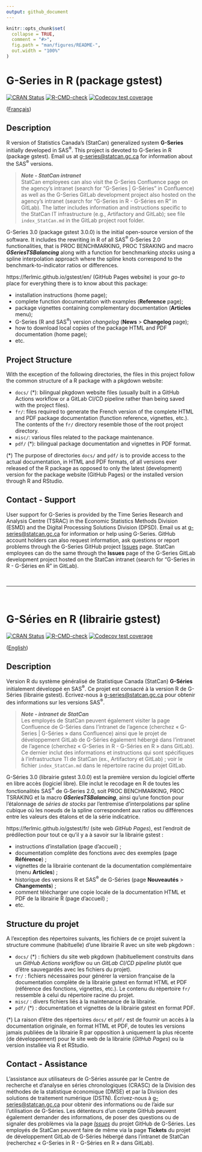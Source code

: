 ```yaml
---
output: github_document
---
```


<!-- README.md is generated from README.Rmd. Please edit that file -->

```r
knitr::opts_chunk$set(
  collapse = TRUE,
  comment = "#>",
  fig.path = "man/figures/README-",
  out.width = "100%"
)
```


# G-Series in R (package gstest)

<!-- badges: start -->

[![CRAN Status](https://www.r-pkg.org/badges/version/gstest)](https://cran.r-project.org/package=gstest)
[![R-CMD-check](https://github.com/ferlmic/gstest/actions/workflows/R-CMD-check.yaml/badge.svg)](https://github.com/ferlmic/gstest/actions/workflows/R-CMD-check.yaml)
[![Codecov test coverage](https://codecov.io/gh/ferlmic/gstest/branch/main/graph/badge.svg)](https://app.codecov.io/gh/ferlmic/gstest?branch=main)

<!-- badges: end -->

([Français](#g-s%C3%A9ries-en-r-librairie-gstest))


## Description
R version of Statistics Canada's (StatCan) generalized system **G-Series** initially developed in SAS^®^. This project is devoted to G-Series in R (package gstest). Email us at [g-series@statcan.gc.ca](mailto:g-series@statcan.gc.ca) for information about the SAS^®^ versions. 

> _**Note - StatCan intranet**_\
> StatCan employees can also visit the G-Series Confluence page on the agency's intranet (search for "G-Series | G-Séries" in Confluence) as well as the G-Series GitLab development project also hosted on the agency's intranet (search for "G-Series in R - G-Séries en R" in GitLab). The latter includes information and instructions specific to the StatCan IT infrastructure (e.g., Artifactory and GitLab); see file `index_StatCan.md` in the GitLab project root folder.

G-Series 3.0 (package gstest 3.0.0) is the initial open-source version of the software. It includes the rewriting in R of all SAS^®^ G<span>&#8209;</span>Series 2.0 functionalities, that is PROC BENCHMARKING, PROC TSRAKING and macro _**GSeriesTSBalancing**_ along with a function for benchmarking *stocks* using a spline interpolation approach where the spline knots correspond to the benchmark-to-indicator ratios or differences.

https://ferlmic.github.io/gstest/en/ (GitHub Pages website) is your *go-to* place for everything there is to know about this package:

* installation instructions (home page);
* complete function documentation with examples (**Reference** page);
* package vignettes containing complementary documentation (**Articles** menu);
* G-Series (R and SAS^®^) version *changelog* (**News** > **Changelog** page);
* how to download local copies of the package HTML and PDF documentation (home page);
* etc.


## Project Structure
With the exception of the following directories, the files in this project follow the common structure of a R package with a pkgdown website:

* `docs/` (\*): bilingual pkgdown website files (usually built in a GitHub Actions workflow or a GitLab CI/CD pipeline rather than being saved with the project files).
* `fr/`: files required to generate the French version of the complete HTML and PDF package documentation (function reference, vignettes, etc.). The contents of the `fr/` directory resemble those of the root project directory.
* `misc/`: various files related to the package maintenance.
* `pdf/` (\*): bilingual package documentation and vignettes in PDF format.

(\*) The purpose of directories `docs/` and `pdf/` is to provide access to the actual documentation, in HTML and PDF formats, of all versions ever released of the R package as opposed to only the latest (development) version for the package website (GitHub Pages) or the installed version through R and RStudio.


## Contact - Support
User support for G-Series is provided by the Time Series Research and Analysis Centre (TSRAC) in the Economic Statistics Methods Division (ESMD) and the Digital Processing Solutions Division (DPSD). Email us at [g-series@statcan.gc.ca](mailto:g-series@statcan.gc.ca) for information or help using G-Series. GitHub account holders can also request information, ask questions or report problems through the G-Series GitHub project [Issues](https://github.com/ferlmic/gstest/issues) page. StatCan employees can do the same through the **Issues** page of the G-Series GitLab development project hosted on the StatCan intranet (search for "G-Series in R - G-Séries en R" in GitLab).

<br>

***

<br>


# G-Séries en R (librairie gstest)

<!-- badges: start -->

[![CRAN Status](https://www.r-pkg.org/badges/version/gstest)](https://cran.r-project.org/package=gstest)
[![R-CMD-check](https://github.com/ferlmic/gstest/actions/workflows/R-CMD-check.yaml/badge.svg)](https://github.com/ferlmic/gstest/actions/workflows/R-CMD-check.yaml)
[![Codecov test coverage](https://codecov.io/gh/ferlmic/gstest/branch/main/graph/badge.svg)](https://app.codecov.io/gh/ferlmic/gstest?branch=main)

<!-- badges: end -->

([English](#g-series-in-r-package-gstest))


## Description
Version R du système généralisé de Statistique Canada (StatCan) **G-Séries** initialement développé en SAS^®^. Ce projet est consacré à la version R de G-Séries (librairie gstest). Écrivez-nous à [g-series@statcan.gc.ca](mailto:g-series@statcan.gc.ca) pour obtenir des informations sur les versions SAS^®^. 

> _**Note - intranet de StatCan**_\
> Les employés de StatCan peuvent également visiter la page Confluence de G-Séries dans l'intranet de l'agence (cherchez « G-Series | G-Séries » dans Confluence) ainsi que le projet de développement GitLab de G-Séries également hébergé dans l'intranet de l'agence (cherchez « G-Series in R - G-Séries en R » dans GitLab). Ce dernier inclut des informations et instructions qui sont spécifiques à l'infrastructure TI de StatCan (ex., Artifactory et GitLab) ; voir le fichier `index_StatCan.md` dans le répertoire racine du projet GitLab.

G-Séries 3.0 (librairie gstest 3.0.0) est la première version du logiciel offerte en libre accès (logiciel libre). Elle inclut le recodage en R de toutes les fonctionalités SAS^®^ de G<span>&#8209;</span>Series 2.0, soit PROC BENCHMARKING, PROC TSRAKING et la macro _**GSeriesTSBalancing**_, ainsi qu'une fonction pour l'étalonnage de *séries de stocks* par l'entremise d'interpolations par spline cubique où les noeuds de la spline correspondent aux ratios ou différences entre les valeurs des étalons et de la série indicatrice.

https://ferlmic.github.io/gstest/fr/ (site web *GitHub Pages*), est l'endroit de prédilection pour tout ce qu'il y a à savoir sur la librairie gstest :

* instructions d'installation (page d'accueil) ;
* documentation complète des fonctions avec des exemples (page **Référence**) ;
* vignettes de la librairie contenant de la documentation complémentaire (menu **Articles**) ;
* historique des versions R et SAS^®^ de G-Séries (page **Nouveautés** > **Changements**) ;
* comment télécharger une copie locale de la documentation HTML et PDF de la librairie R (page d'accueil) ;
* etc.


## Structure du projet
A l'exception des répertoires suivants, les fichiers de ce projet suivent la structure commune (habituelle) d'une librairie R avec un site web pkgdown :

* `docs/` (\*) : fichiers du site web pkgdown (habituellement construits dans un _GitHub Actions workflow_ ou un _GitLab CI/CD pipeline_ plutôt que d'être sauvegardés avec les fichiers du projet).
* `fr/` : fichiers nécessaires pour générer la version française de la documentation complète de la librairie gstest en format HTML et PDF (référence des fonctions, vignettes, etc.). Le contenu du répertoire `fr/` ressemble à celui du répertoire racine du projet.
* `misc/` : divers fichiers liés à la maintenance de la librairie.
* `pdf/` (\*) : documentation et vignettes de la librairie gstest en format PDF.

(\*) La raison d'être des répertoires `docs/` et `pdf/` est de fournir un accès à la documentation originale, en format HTML et PDF, de toutes les versions jamais publiées de la librairie R par opposition à uniquement la plus récente (de développement) pour le site web de la librairie (_GitHub Pages_) ou la version installée via R et RStudio.


## Contact - Assistance
L'assistance aux utilisateurs de G-Séries assurée par le Centre de recherche et d'analyse en séries chronologiques (CRASC) de la Division des méthodes de la statistique économique (DMSE) et par la Division des solutions de traitement numérique (DSTN). Écrivez-nous à [g-series@statcan.gc.ca](mailto:g-series@statcan.gc.ca) pour obtenir des informations ou de l'aide sur l'utilisation de G-Séries. Les détenteurs d'un compte GitHub peuvent également demander des informations, de poser des questions ou de signaler des problèmes via la page [*Issues*](https://github.com/ferlmic/gstest/issues) du projet GitHub de G-Séries. Les employés de StatCan peuvent faire de même via la page **Tickets** du projet de développement GitLab de G-Séries hébergé dans l'intranet de StatCan (recherchez « G-Series in R - G-Séries en R » dans GitLab).
